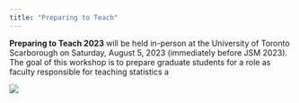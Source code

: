 ```yaml
---
title: "Preparing to Teach"
---
```


**Preparing to Teach 2023** will be held in-person at the University of Toronto Scarborough on Saturday, August 5, 2023 (immediately before JSM 2023).
The goal of this workshop is to prepare graduate students for a role as faculty responsible for teaching statistics a

![](images/toronto.jpg)
